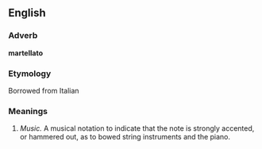==English==

===Adverb===
'''martellato'''

===Etymology===
Borrowed from Italian

===Meanings===

#''Music.'' A musical notation to indicate that the note is strongly accented, or hammered out, as to bowed string instruments and the piano.